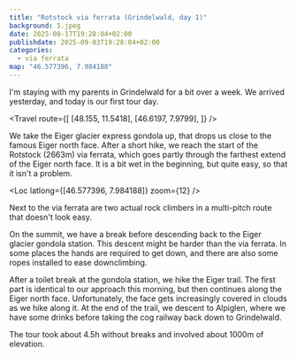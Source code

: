```yaml
---
title: "Rotstock via ferrata (Grindelwald, day 1)"
background: 5.jpeg
date: 2025-08-17T19:28:04+02:00
publishdate: 2025-09-03T19:28:04+02:00
categories:
  - via ferrata
map: "46.577396, 7.984188"
---
```


I'm staying with my parents in Grindelwald for a bit over a week. We arrived
yesterday, and today is our first tour day.

<Travel
  route={[
    [48.155, 11.5418],
    [46.6197, 7.9799],
  ]}
/>

<Gallery>
  <Rimg src="1.jpeg" caption="The Eiger looming over Grindelwald." />
  <Rimg src="3.jpeg" caption="Morning view from our vacation home." />
</Gallery>

We take the Eiger glacier express gondola up, that drops us close to the famous
Eiger north face. After a short hike, we reach the start of the Rotstock (2663m)
via ferrata, which goes partly through the farthest extend of the Eiger north
face. It is a bit wet in the beginning, but quite easy, so that it isn't
a problem.

<Loc latlong={[46.577396, 7.984188]} zoom={12} />

Next to the via ferrata are two actual rock climbers in a multi-pitch route
that doesn't look easy.

<Gallery>
  <Rimg src="4.jpeg" caption="The Eiger north face." />
  <Rimg src="5.jpeg" caption="The Rostock via ferrata." overlay="5.svg" />
  <Rimg src="6.jpeg" alt="Rotstock via ferrata" />
  <Rimg src="7.jpeg" caption="Can you spot the two rock climbers?" />
  <Rimg src="9.jpeg" alt="Rotstock via ferrata" />
  <Rimg src="10.jpeg" caption="Almost at the end of the via ferrata." />
  <Rimg src="11.jpeg" caption="A few more rocks to climb to the summit." />
</Gallery>

On the summit, we have a break before descending back to the Eiger glacier
gondola station. This descent might be harder than the via ferrata. In some
places the hands are required to get down, and there are also some ropes
installed to ease downclimbing.

<Pano2x
  src="1.jpeg"
  caption="View of the Jungfrau shortly before the descent."
/>

<Gallery>
  <Rimg src="13.jpeg" alt="Descent" />
  <Rimg src="15.jpeg" alt="Descent" />
  <Rimg src="16.jpeg" alt="Descent" />
  <Rimg src="17.jpeg" alt="Descent" />
  <Rimg src="a.jpeg" alt="Descent" />
</Gallery>

After a toilet break at the gondola station, we hike the Eiger trail. The first
part is identical to our approach this morning, but then continues along the
Eiger north face. Unfortunately, the face gets increasingly covered in clouds as
we hike along it. At the end of the trail, we descent to Alpiglen, where we have
some drinks before taking the cog railway back down to Grindelwald.

<Rimg src="21.jpeg" alt="Swiss cows" />

<Gallery>
  <Rimg src="22.jpeg" caption="Another break." />
  <Rimg src="23.jpeg" alt="Waterfall" />
  <Rimg src="24.jpeg" caption="The water cut deep in-between the rocks." />
  <Rimg src="25.jpeg" caption="View back to the Eiger north face." />
</Gallery>

The tour took about 4.5h without breaks and involved about 1000m of elevation.

<Nextday />
